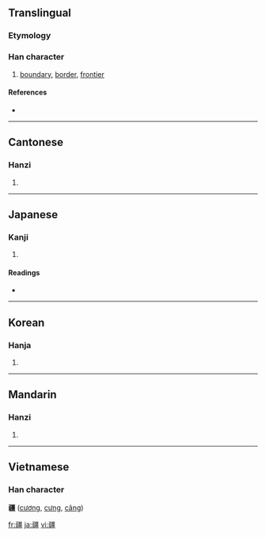 ==Translingual==

===Etymology===
{{Han compound|土|彊|c1=s|c2=p|t1=earth|ls=psc}}

===Han character===
{{Han char|rn=102|rad=田|as=14|sn=19|four=1111<sub>6</sub>|canj=弓土一田一 (NGMWM)}}

# [[boundary]], [[border]], [[frontier]]

====References====
* {{Han ref|kx=0766.330|dkj=21961|dj=1177.050|hdz=42554.050|uh=7586|ud=30086|bh=C3A6|bd=50086}}

----

==Cantonese==

===Hanzi===
{{yue-hanzi|jyut=goeng1|y=geung1}}

# {{defn|Cantonese}}

----

==Japanese==

===Kanji===
{{ja-kanji|grade=|rs=田14}}

# {{defn|Japanese}}

====Readings====
* {{ja-readings|on=[[きょう]] (kyō)|kun=[[さかい]] (sakai)}}

----

==Korean==

===Hanja===
{{ko-hanja|hangeul=강|eumhun=|rv=gang|mr=kang|y=kang}}

# {{defn|Korean}}

----

==Mandarin==

===Hanzi===
{{cmn-hanzi|pin=[[jiāng]] ([[jiang1]])|wg=chiang<sup>1</sup>}}

# {{defn|Mandarin}}

----

==Vietnamese==
===Han character===
'''疆''' ([[cương]], [[cưng]], [[câng]])

[[fr:疆]]
[[ja:疆]]
[[vi:疆]]